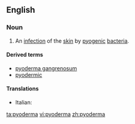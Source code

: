 ==English==

===Noun===
{{en-noun}}

#{{medicine}} An [[infection]] of the [[skin]] by [[pyogenic]] [[bacteria]].

====Derived terms====
*[[pyoderma gangrenosum]]
*[[pyodermic]]

====Translations====
{{trans-top|infection of the skin}}
* Italian: {{t-|it|pioderma}}
{{trans-mid}}
{{trans-bottom}}

[[ta:pyoderma]]
[[vi:pyoderma]]
[[zh:pyoderma]]
